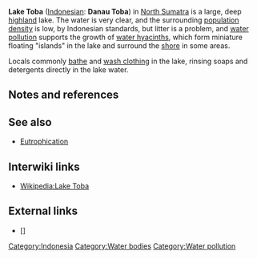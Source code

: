 {{explain redlinks}}

'''Lake Toba''' ([[Indonesian]]: '''Danau Toba''') in [[North Sumatra]] is a large, deep [[highland]] lake. The water is very clear, and the surrounding [[population density]] is low, by Indonesian standards, but litter is a problem, and [[water pollution]] supports the growth of [[water hyacinths]], which form miniature floating "islands" in the lake and surround the [[shore]] in some areas. 

Locals commonly [[bathe]] and [[wash clothing]] in the lake, rinsing soaps and detergents directly in the lake water.

== Notes and references ==
{{reflist}}

== See also ==

* [[Eutrophication]]

== Interwiki links ==

* [[Wikipedia:Lake Toba]]

== External links ==
{{add links}}

* [] 

{{stub}}

[[Category:Indonesia]]
[[Category:Water bodies]]
[[Category:Water pollution]]